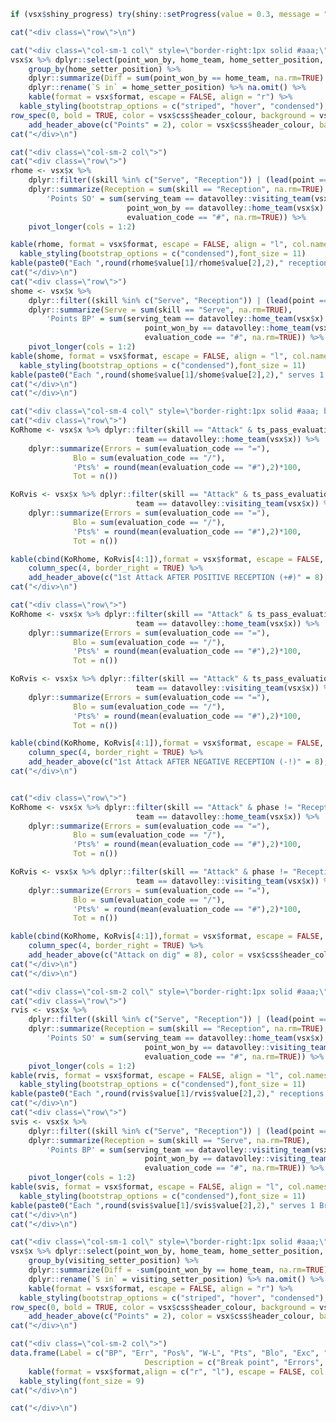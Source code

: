 ```r
if (vsx$shiny_progress) try(shiny::setProgress(value = 0.3, message = "Generating footer"), silent = TRUE)
```

```r
cat("<div class=\"row\">\n")

cat("<div class=\"col-sm-1 col\" style=\"border-right:1px solid #aaa;\">")
vsx$x %>% dplyr::select(point_won_by, home_team, home_setter_position, visiting_setter_position, point_id, visiting_team) %>% distinct() %>%
    group_by(home_setter_position) %>% 
    dplyr::summarize(Diff = sum(point_won_by == home_team, na.rm=TRUE) - sum(point_won_by == visiting_team, na.rm=TRUE)) %>%
    dplyr::rename(`S in` = home_setter_position) %>% na.omit() %>%
    kable(format = vsx$format, escape = FALSE, align = "r") %>%
  kable_styling(bootstrap_options = c("striped", "hover", "condensed"),font_size = 11) %>%
row_spec(0, bold = TRUE, color = vsx$css$header_colour, background = vsx$css$header_background) %>% 
    add_header_above(c("Points" = 2), color = vsx$css$header_colour, background = vsx$css$header_background) 
cat("</div>\n")

cat("<div class=\"col-sm-2 col\">")
cat("<div class=\"row\">")
rhome <- vsx$x %>%
    dplyr::filter((skill %in% c("Serve", "Reception")) | (lead(point == TRUE,2)), team == datavolley::home_team(vsx$x)) %>% 
    dplyr::summarize(Reception = sum(skill == "Reception", na.rm=TRUE),
        'Points SO' = sum(serving_team == datavolley::visiting_team(vsx$x) & 
                          point_won_by == datavolley::home_team(vsx$x) &
                          evaluation_code == "#", na.rm=TRUE)) %>%
    pivot_longer(cols = 1:2)

kable(rhome, format = vsx$format, escape = FALSE, align = "l", col.names = NULL) %>%
  kable_styling(bootstrap_options = c("condensed"),font_size = 11) 
kable(paste0("Each ",round(rhome$value[1]/rhome$value[2],2)," receptions 1 Point"),format = vsx$format, escape = FALSE, align = "l", col.names = NULL) %>% kable_styling(bootstrap_options = c("condensed"),font_size = 11) 
cat("</div>\n")
cat("<div class=\"row\">")
shome <- vsx$x %>%
    dplyr::filter((skill %in% c("Serve", "Reception")) | (lead(point == TRUE,2)), team == datavolley::home_team(vsx$x)) %>% 
    dplyr::summarize(Serve = sum(skill == "Serve", na.rm=TRUE),
        'Points BP' = sum(serving_team == datavolley::home_team(vsx$x)  & 
                              point_won_by == datavolley::home_team(vsx$x) &
                              evaluation_code == "#", na.rm=TRUE)) %>%
    pivot_longer(cols = 1:2)
kable(shome, format = vsx$format, escape = FALSE, align = "l", col.names = NULL) %>%
  kable_styling(bootstrap_options = c("condensed"),font_size = 11) 
kable(paste0("Each ",round(shome$value[1]/shome$value[2],2)," serves 1 Break point"),format = vsx$format, escape = FALSE, align = "l", col.names = NULL) %>% kable_styling(bootstrap_options = c("condensed"),font_size = 11) 
cat("</div>\n")
cat("</div>\n")

cat("<div class=\"col-sm-4 col\" style=\"border-right:1px solid #aaa; border-left:1px solid #aaa;\">")
cat("<div class=\"row\">")
KoRhome <- vsx$x %>% dplyr::filter(skill == "Attack" & ts_pass_evaluation_code %in% c("#", "+", "#+") & phase == "Reception",
                            team == datavolley::home_team(vsx$x)) %>%
    dplyr::summarize(Errors = sum(evaluation_code == "="),
              Blo = sum(evaluation_code == "/"),
              'Pts%' = round(mean(evaluation_code == "#"),2)*100, 
              Tot = n())

KoRvis <- vsx$x %>% dplyr::filter(skill == "Attack" & ts_pass_evaluation_code %in% c("#", "+", "#+") & phase == "Reception",
                            team == datavolley::visiting_team(vsx$x)) %>%
    dplyr::summarize(Errors = sum(evaluation_code == "="),
              Blo = sum(evaluation_code == "/"),
              'Pts%' = round(mean(evaluation_code == "#"),2)*100, 
              Tot = n())

kable(cbind(KoRhome, KoRvis[4:1]),format = vsx$format, escape = FALSE, align = "c") %>% kable_styling(bootstrap_options = c("condensed"),font_size = 11) %>%
    column_spec(4, border_right = TRUE) %>%
    add_header_above(c("1st Attack AFTER POSITIVE RECEPTION (+#)" = 8), color = vsx$css$header_colour, background = vsx$css$header_background) 
cat("</div>\n")

cat("<div class=\"row\">")
KoRhome <- vsx$x %>% dplyr::filter(skill == "Attack" & ts_pass_evaluation_code %in% c("-", "!", "-/") & phase == "Reception",
                            team == datavolley::home_team(vsx$x)) %>%
    dplyr::summarize(Errors = sum(evaluation_code == "="),
              Blo = sum(evaluation_code == "/"),
              'Pts%' = round(mean(evaluation_code == "#"),2)*100, 
              Tot = n())

KoRvis <- vsx$x %>% dplyr::filter(skill == "Attack" & ts_pass_evaluation_code %in% c("-", "!", "-/") & phase == "Reception",
                            team == datavolley::visiting_team(vsx$x)) %>%
    dplyr::summarize(Errors = sum(evaluation_code == "="),
              Blo = sum(evaluation_code == "/"),
              'Pts%' = round(mean(evaluation_code == "#"),2)*100, 
              Tot = n())

kable(cbind(KoRhome, KoRvis[4:1]),format = vsx$format, escape = FALSE, align = "c") %>% kable_styling(bootstrap_options = c("condensed"),font_size = 11) %>%
    column_spec(4, border_right = TRUE) %>%
    add_header_above(c("1st Attack AFTER NEGATIVE RECEPTION (-!)" = 8), color = vsx$css$header_colour, background = vsx$css$header_background) 
cat("</div>\n")


cat("<div class=\"row\">")
KoRhome <- vsx$x %>% dplyr::filter(skill == "Attack" & phase != "Reception",
                            team == datavolley::home_team(vsx$x)) %>%
    dplyr::summarize(Errors = sum(evaluation_code == "="),
              Blo = sum(evaluation_code == "/"),
              'Pts%' = round(mean(evaluation_code == "#"),2)*100, 
              Tot = n())

KoRvis <- vsx$x %>% dplyr::filter(skill == "Attack" & phase != "Reception",
                            team == datavolley::visiting_team(vsx$x)) %>%
    dplyr::summarize(Errors = sum(evaluation_code == "="),
              Blo = sum(evaluation_code == "/"),
              'Pts%' = round(mean(evaluation_code == "#"),2)*100, 
              Tot = n())

kable(cbind(KoRhome, KoRvis[4:1]),format = vsx$format, escape = FALSE, align = "c") %>% kable_styling(bootstrap_options = c("condensed"),font_size = 11) %>%
    column_spec(4, border_right = TRUE) %>%
    add_header_above(c("Attack on dig" = 8), color = vsx$css$header_colour, background = vsx$css$header_background) 
cat("</div>\n")
cat("</div>\n")
```

```r
cat("<div class=\"col-sm-2 col\" style=\"border-right:1px solid #aaa;\">")
cat("<div class=\"row\">")
rvis <- vsx$x %>%
    dplyr::filter((skill %in% c("Serve", "Reception")) | (lead(point == TRUE,2)), team == datavolley::visiting_team(vsx$x)) %>% 
    dplyr::summarize(Reception = sum(skill == "Reception", na.rm=TRUE),
        'Points SO' = sum(serving_team == datavolley::home_team(vsx$x) & 
                              point_won_by == datavolley::visiting_team(vsx$x) &
                              evaluation_code == "#", na.rm=TRUE)) %>%
    pivot_longer(cols = 1:2)
kable(rvis, format = vsx$format, escape = FALSE, align = "l", col.names = NULL) %>%
  kable_styling(bootstrap_options = c("condensed"),font_size = 11)
kable(paste0("Each ",round(rvis$value[1]/rvis$value[2],2)," receptions 1 Point"),format = vsx$format, escape = FALSE, align = "l", col.names = NULL) %>% kable_styling(bootstrap_options = c("condensed"),font_size = 11) 
cat("</div>\n")
cat("<div class=\"row\">")
svis <- vsx$x %>%
    dplyr::filter((skill %in% c("Serve", "Reception")) | (lead(point == TRUE,2)), team == datavolley::visiting_team(vsx$x)) %>% 
    dplyr::summarize(Reception = sum(skill == "Serve", na.rm=TRUE),
        'Points BP' = sum(serving_team == datavolley::visiting_team(vsx$x)  & 
                              point_won_by == datavolley::visiting_team(vsx$x) &
                              evaluation_code == "#", na.rm=TRUE)) %>%
    pivot_longer(cols = 1:2)
kable(svis, format = vsx$format, escape = FALSE, align = "l", col.names = NULL) %>%
  kable_styling(bootstrap_options = c("condensed"),font_size = 11) 
kable(paste0("Each ",round(svis$value[1]/svis$value[2],2)," serves 1 Break point"),format = vsx$format, escape = FALSE, align = "l", col.names = NULL) %>% kable_styling(bootstrap_options = c("condensed"),font_size = 11) 
cat("</div>\n")
cat("</div>\n")

cat("<div class=\"col-sm-1 col\" style=\"border-right:1px solid #aaa;\">")
vsx$x %>% dplyr::select(point_won_by, home_team, home_setter_position, visiting_setter_position, point_id, visiting_team) %>% distinct() %>%
    group_by(visiting_setter_position) %>% 
    dplyr::summarize(Diff = -sum(point_won_by == home_team, na.rm=TRUE) + sum(point_won_by == visiting_team, na.rm=TRUE)) %>%
    dplyr::rename(`S in` = visiting_setter_position) %>% na.omit() %>%
    kable(format = vsx$format, escape = FALSE, align = "r") %>%
  kable_styling(bootstrap_options = c("striped", "hover", "condensed"),font_size = 11) %>%
row_spec(0, bold = TRUE, color = vsx$css$header_colour, background = vsx$css$header_background) %>% 
    add_header_above(c("Points" = 2), color = vsx$css$header_colour, background = vsx$css$header_background) 
cat("</div>\n")

cat("<div class=\"col-sm-2 col\">")
data.frame(Label = c("BP", "Err", "Pos%", "W-L", "Pts", "Blo", "Exc", ".", "n"),
                              Description = c("Break point", "Errors", "Positive +#", "Won-Lost", "Points", "Blocked", "Excellent", "Substitute", "Starting lineup")) %>% 
    kable(format = vsx$format,align = c("r", "l"), escape = FALSE, col.names = NULL) %>%
  kable_styling(font_size = 9)
cat("</div>\n")

cat("</div>\n")
```
